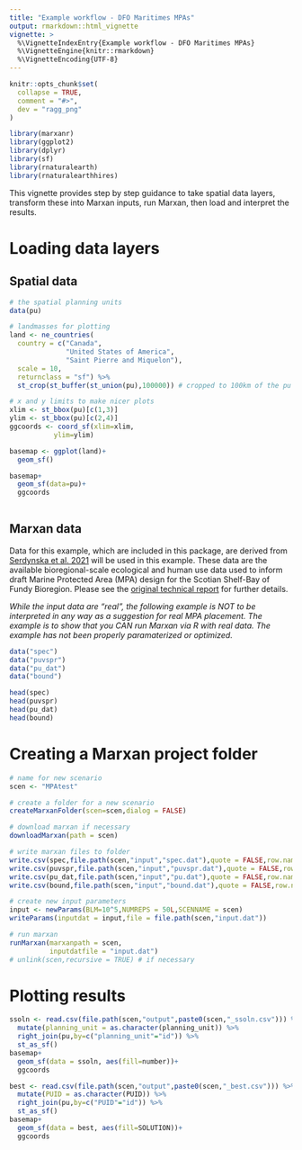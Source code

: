 ```yaml
---
title: "Example workflow - DFO Maritimes MPAs"
output: rmarkdown::html_vignette
vignette: >
  %\VignetteIndexEntry{Example workflow - DFO Maritimes MPAs}
  %\VignetteEngine{knitr::rmarkdown}
  %\VignetteEncoding{UTF-8}
---
```


```r
knitr::opts_chunk$set(
  collapse = TRUE,
  comment = "#>",
  dev = "ragg_png"
)
```

```r
library(marxanr)
library(ggplot2)
library(dplyr)
library(sf)
library(rnaturalearth)
library(rnaturalearthhires)
```

This vignette provides step by step guidance to take spatial data layers, transform these into Marxan inputs, run Marxan, then load and interpret the results.

# Loading data layers



## Spatial data
```r
# the spatial planning units
data(pu)

# landmasses for plotting
land <- ne_countries(
  country = c("Canada",
              "United States of America",
              "Saint Pierre and Miquelon"),
  scale = 10,
  returnclass = "sf") %>% 
  st_crop(st_buffer(st_union(pu),100000)) # cropped to 100km of the pu

# x and y limits to make nicer plots
xlim <- st_bbox(pu)[c(1,3)]
ylim <- st_bbox(pu)[c(2,4)]
ggcoords <- coord_sf(xlim=xlim,
           ylim=ylim)

basemap <- ggplot(land)+
  geom_sf()

basemap+
  geom_sf(data=pu)+
  ggcoords
  
```
## Marxan data

Data for this example, which are included in this package, are derived from [Serdynska et al. 2021](https://open.canada.ca/data/en/dataset/2d9cce9a-d634-4b49-879f-87c40c52acf2) will be used in this example. These data are the available bioregional-scale ecological and human use data used to inform draft Marine Protected Area (MPA) design for the Scotian Shelf-Bay of Fundy Bioregion. Please see the [original technical report](https://publications.gc.ca/collections/collection_2021/mpo-dfo/Fs97-6-3382-eng.pdf) for further details.

*While the input data are "real", the following example is NOT to be interpreted in any way as a suggestion for real MPA placement. The example is to show that you CAN run Marxan via R with real data. The example has not been properly paramaterized or optimized.*

```r
data("spec")
data("puvspr")
data("pu_dat")
data("bound")

head(spec)
head(puvspr)
head(pu_dat)
head(bound)
```

# Creating a Marxan project folder
```r
# name for new scenario
scen <- "MPAtest"

```
```r
# create a folder for a new scenario
createMarxanFolder(scen=scen,dialog = FALSE)

# download marxan if necessary
downloadMarxan(path = scen)

# write marxan files to folder
write.csv(spec,file.path(scen,"input","spec.dat"),quote = FALSE,row.names = FALSE)
write.csv(puvspr,file.path(scen,"input","puvspr.dat"),quote = FALSE,row.names = FALSE)
write.csv(pu_dat,file.path(scen,"input","pu.dat"),quote = FALSE,row.names = FALSE)
write.csv(bound,file.path(scen,"input","bound.dat"),quote = FALSE,row.names = FALSE)

# create new input parameters
input <- newParams(BLM=10^5,NUMREPS = 50L,SCENNAME = scen)
writeParams(inputdat = input,file = file.path(scen,"input.dat"))

# run marxan
runMarxan(marxanpath = scen,
          inputdatfile = "input.dat")
# unlink(scen,recursive = TRUE) # if necessary
```
# Plotting results

```r
ssoln <- read.csv(file.path(scen,"output",paste0(scen,"_ssoln.csv"))) %>%
  mutate(planning_unit = as.character(planning_unit)) %>%
  right_join(pu,by=c("planning_unit"="id")) %>% 
  st_as_sf()
basemap+
  geom_sf(data = ssoln, aes(fill=number))+
  ggcoords

best <- read.csv(file.path(scen,"output",paste0(scen,"_best.csv"))) %>%
  mutate(PUID = as.character(PUID)) %>%
  right_join(pu,by=c("PUID"="id")) %>% 
  st_as_sf()
basemap+
  geom_sf(data = best, aes(fill=SOLUTION))+
  ggcoords

```

